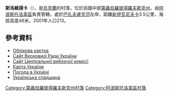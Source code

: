 {{coord|47|46|31|N|33|59|7|E|scale:30000_region:UA|display=title}}

'''斯洛維揚卡'''（{{lang-uk|Слов'янка}}），是[[烏克蘭|烏克蘭]]的村落，位於該國中部[[第聶伯羅彼得羅夫斯克州|第聶伯羅彼得羅夫斯克州]]，由[[阿波斯托洛韋區|阿波斯托洛韋區]]負責管轄，處於[[巴扎夫盧克河|巴扎夫盧克河]]左岸，距離[[新伊瓦尼夫卡_(阿波斯托洛韋區)|新伊瓦尼夫卡]]3.5公里，海拔高度48米，2001年人口213。

==參考資料==
*[http://gska2.rada.gov.ua/pls/z7502/A005?rdat1=29.01.2010&rf7571=5087 Облікова картка]{{dead link|date=2018年3月 |bot=InternetArchiveBot |fix-attempted=yes }}
* [https://web.archive.org/web/20110521215759/http://gska2.rada.gov.ua/ Сайт Верховної Ради України]
* [http://www.cvk.gov.ua/ Сайт Центральної виборчої комісії] {{Wayback|url=http://www.cvk.gov.ua/ |date=20101203204641 }}
* [http://maps.vlasenko.net/ Карта України] {{Wayback|url=http://maps.vlasenko.net/ |date=20160215103730 }}
* [http://weather.in.ua/ua/dnepropetrovskaja/ Погода в Україні] {{Wayback|url=http://weather.in.ua/ua/dnepropetrovskaja/ |date=20160108103744 }}
* [https://web.archive.org/web/20070928071158/http://www.heritage.com.ua/zakonodavstvo/p_akty/kmu/index.php?id=56 Українська спадщина]

{{DEFAULTSORT:Слов'янка}}
[[Category:第聶伯羅彼得羅夫斯克州村落|Category:第聶伯羅彼得羅夫斯克州村落]]
[[Category:阿波斯托洛韋區村落|Category:阿波斯托洛韋區村落]]


{{Dnipropetrovsk-geo-stub}}